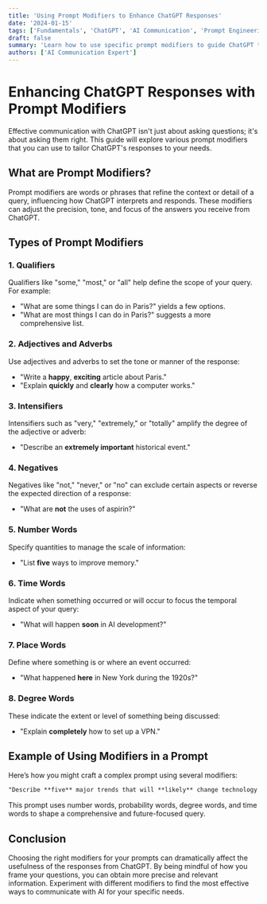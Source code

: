 ```yaml
---
title: 'Using Prompt Modifiers to Enhance ChatGPT Responses'
date: '2024-01-15'
tags: ['Fundamentals', 'ChatGPT', 'AI Communication', 'Prompt Engineering']
draft: false
summary: 'Learn how to use specific prompt modifiers to guide ChatGPT towards providing responses that are more aligned with your expectations.'
authors: ['AI Communication Expert']
---
```


# Enhancing ChatGPT Responses with Prompt Modifiers

Effective communication with ChatGPT isn't just about asking questions; it's about asking them right. This guide will explore various prompt modifiers that you can use to tailor ChatGPT's responses to your needs.

## What are Prompt Modifiers?

Prompt modifiers are words or phrases that refine the context or detail of a query, influencing how ChatGPT interprets and responds. These modifiers can adjust the precision, tone, and focus of the answers you receive from ChatGPT.

## Types of Prompt Modifiers

### 1. Qualifiers

Qualifiers like "some," "most," or "all" help define the scope of your query. For example:
- "What are some things I can do in Paris?" yields a few options.
- "What are most things I can do in Paris?" suggests a more comprehensive list.

### 2. Adjectives and Adverbs

Use adjectives and adverbs to set the tone or manner of the response:
- "Write a **happy**, **exciting** article about Paris."
- "Explain **quickly** and **clearly** how a computer works."

### 3. Intensifiers

Intensifiers such as "very," "extremely," or "totally" amplify the degree of the adjective or adverb:
- "Describe an **extremely important** historical event."

### 4. Negatives

Negatives like "not," "never," or "no" can exclude certain aspects or reverse the expected direction of a response:
- "What are **not** the uses of aspirin?"

### 5. Number Words

Specify quantities to manage the scale of information:
- "List **five** ways to improve memory."

### 6. Time Words

Indicate when something occurred or will occur to focus the temporal aspect of your query:
- "What will happen **soon** in AI development?"

### 7. Place Words

Define where something is or where an event occurred:
- "What happened **here** in New York during the 1920s?"

### 8. Degree Words

These indicate the extent or level of something being discussed:
- "Explain **completely** how to set up a VPN."

## Example of Using Modifiers in a Prompt

Here’s how you might craft a complex prompt using several modifiers:

```markdown
"Describe **five** major trends that will **likely** change technology **significantly** in the **next ten years**."
```

This prompt uses number words, probability words, degree words, and time words to shape a comprehensive and future-focused query.

## Conclusion

Choosing the right modifiers for your prompts can dramatically affect the usefulness of the responses from ChatGPT. By being mindful of how you frame your questions, you can obtain more precise and relevant information. Experiment with different modifiers to find the most effective ways to communicate with AI for your specific needs.